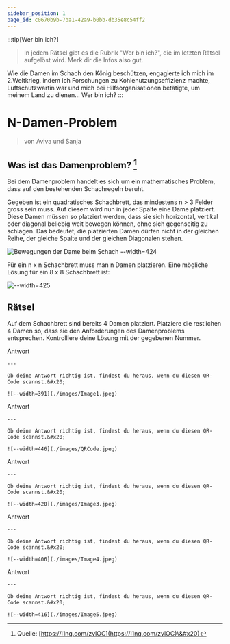 ```yaml
---
sidebar_position: 1
page_id: c0670b9b-7ba1-42a9-b0bb-db35e8c54ff2
---
```




:::tip[Wer bin ich?]
> In jedem Rätsel gibt es die Rubrik "Wer bin ich?", die im letzten Rätsel aufgelöst wird. Merk dir die Infos also gut.

Wie die Damen im Schach den König beschützen, engagierte ich mich im 2.Weltkrieg, indem ich Forschungen zu Kohlenutzungseffizienz machte, Luftschutzwartin war und mich bei Hilfsorganisationen betätigte, um meinem Land zu dienen… Wer bin ich?
:::

# N-Damen-Problem

> von Aviva und Sanja


## Was ist das Damenproblem? [^1]

Bei dem Damenproblem handelt es sich um ein mathematisches Problem, dass auf den bestehenden Schachregeln beruht.

Gegeben ist ein quadratisches Schachbrett, das mindestens n > 3 Felder gross sein muss. Auf diesem wird nun in jeder Spalte eine Dame platziert. Diese Damen müssen so platziert werden, dass sie sich horizontal, vertikal oder diagonal beliebig weit bewegen können, ohne sich gegenseitig zu schlagen. Das bedeutet, die platzierten Damen dürfen nicht in der gleichen Reihe, der gleiche Spalte und der gleichen Diagonalen stehen.

![Bewegungen der Dame beim Schach --width=424](./images/schachbrett-dame-laufwege.jpeg)

Für ein n x n Schachbrett muss man n Damen platzieren. Eine mögliche Lösung für ein 8 x 8 Schachbrett ist:&#x20;

![--width=425](./images/Moegliche_Loesungen.jpeg)

## Rätsel

Auf dem Schachbrett sind bereits 4 Damen platziert. Platziere die restlichen 4 Damen so, dass sie den Anforderungen des Damenproblems entsprechen. Kontrolliere deine Lösung mit der gegebenen Nummer.

<div style={{display: 'flex', alignContent: 'center', justifyContent: 'center'}}>
  <Board initialQueens={[{ row: 0, col: 6 },{ row: 3, col: 2 },{ row: 4, col: 0 },{ row: 7, col: 4 }]} />
</div>

<AdventureOptions>
  <AdventureOption label="1" nextGuessIn={60}>
    Antwort

    ---

    Ob deine Antwort richtig ist, findest du heraus, wenn du diesen QR-Code scannst.&#x20;

    ![--width=391](./images/Image1.jpeg)
  </AdventureOption>

  <AdventureOption label="2" nextGuessIn={60}>
    Antwort

    ---

    Ob deine Antwort richtig ist, findest du heraus, wenn du diesen QR-Code scannst.&#x20;

    ![--width=446](./images/QRCode.jpeg)
  </AdventureOption>

  <AdventureOption label="3" nextGuessIn={60}>
    Antwort

    ---

    Ob deine Antwort richtig ist, findest du heraus, wenn du diesen QR-Code scannst.&#x20;

    ![--width=420](./images/Image3.jpeg)
  </AdventureOption>

  <AdventureOption label="4" nextGuessIn={60}>
    Antwort

    ---

    Ob deine Antwort richtig ist, findest du heraus, wenn du diesen QR-Code scannst.&#x20;

    ![--width=406](./images/Image4.jpeg)
  </AdventureOption>

  <AdventureOption label="5" nextGuessIn={60}>
    Antwort

    ---

    Ob deine Antwort richtig ist, findest du heraus, wenn du diesen QR-Code scannst.&#x20;

    ![--width=416](./images/Image5.jpeg)
  </AdventureOption>
</AdventureOptions>

[^1]: Quelle: [https://l1nq.com/zvlOC](https://l1nq.com/zvlOC)\&#x20)
